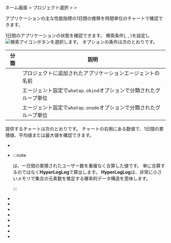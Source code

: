 ホーム画面 &gt; プロジェクト選択 &gt; <Cmdname sid="analysis" className="uitext" /> &gt; <Cmdname sid="daily_app_stat" className="uitext" />

アプリケーションの主な性能指標の1日間の推移を時間単位のチャートで確認できます。

<ImgLang img='application_daily_app_stat.png' desc='日別APP状況' />

1日間のアプリケーションの状態を確認できます。 検索条件(<Cmdname sid="select_date2" className="uitext" />, <Cmdname sid="option_type" className="uitext" />, <Cmdname sid="application" className="uitext" />)を設定し![検索アイコン](/img/ico-btn-search.png)ボタンを選択します。 <Cmdname sid="option_type" className="uitext" />オプションの条件は次のとおりです。

| 分類                                              | 説明                                              |
| ----------------------------------------------- | ----------------------------------------------- |
| <Cmdname sid="type_oid" className="uitext" />   | プロジェクトに追加されたアプリケーションエージェントの名前                   |
| <Cmdname sid="type_okind" className="uitext" /> | エージェント設定で`whatap.okind`オプションで分類されたグループ単位        |
| <Cmdname sid="type_onode" className="uitext" /> | エージェント設定で`whatap.onode`オプションで分類されたグループ単位        |

提供するチャートは次のとおりです。 チャートの右側にある数値で、1日間の累積値、平均値または最大値を確認できます。

- <Cmdname sid="h24_tx" className="uitext" />

- <Cmdname sid="h24_user" className="uitext" />

  :::note

  <Cmdname sid="daily_visit" className="uitext" />は、一日間の累積されたユーザー数を重複なく合算した値です。 単に合算するのではなく<b>HyperLogLog</b>で算出します。 <b>HyperLogLog</b>は、非常に小さいメモリで集合の元素数を推定する確率的データ構造を意味します。

  :::

- <Cmdname sid="h24_httpc" className="uitext" />

- <Cmdname sid="h24_sql" className="uitext" />

- <Cmdname sid="h24_sql_fetch" className="uitext" />

- <Cmdname sid="5m288_rtime" className="uitext" />

- <Cmdname sid="5m288_tps" className="uitext" />

- <Cmdname sid="5m288_actx" className="uitext" />

- <Cmdname sid="5m288_err_count" className="uitext" />

- <Cmdname sid="5m288_err_rate" className="uitext" />
